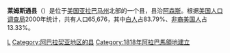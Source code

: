 {{Otheruses|萊姆斯通縣|subject=美國亞拉巴馬州的一個縣|other=同名的縣}}
<!--[[File:Limestone_County_Alabama.png|right]]-->
{{Infobox U.S. County|
 county  = 萊姆斯通縣|
 state = 阿拉巴馬州 |
 en county  = Limestone County|
 en state = Alabama |
 seal = |
 map= Map of Alabama highlighting Limestone County.svg|
 map size = 150|
 founded = 1818年2月6日|
 seat =[[阿森斯_(亚拉巴马州)|阿森斯]]| 
 area =1,572 [[km²|km²]] (607 [[square_mile|mi²]])|
 area land = 1,471 km² (568 mi²) |
 area water =    101 km² (39 mi²) |
 area percentage =(6.43%)|
 census yr = 2000|
 pop =   69,387|
 density =  18/km² (47/mi²)|
 web = |
|}}
'''莱姆斯通县'''（{{lang-en|Limestone County}}）是位于[[美国|美国]][[亚拉巴马州|亚拉巴马州]]北部的一个县，县治[[阿森斯_(亚拉巴马州)|阿森斯]]。根据[[美国人口调查局|美国人口调查局]]2000年统计，共有人口65,676，其中[[白人|白人]]占83.79%、[[非裔美国人|非裔美国人]]占13.33%。

{{萊姆斯通縣 (阿拉巴馬州)}}
{{Alabama}}
{{Alabama-stub}}

[[Category:亞拉巴馬州行政區劃|L]]
[[Category:阿巴拉契亚地区的县|Category:阿巴拉契亚地区的县]]
[[Category:1818年阿拉巴馬領地建立|Category:1818年阿拉巴馬領地建立]]